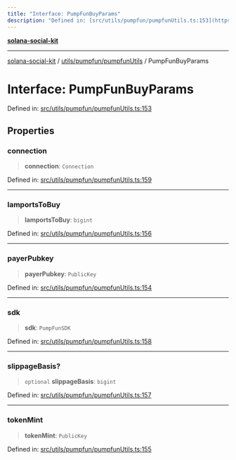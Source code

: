 ```yaml
---
title: "Interface: PumpFunBuyParams"
description: "Defined in: [src/utils/pumpfun/pumpfunUtils.ts:153](https://github.com/SendArcade/solana-app-kit/blob/bd4b3556b8f469c27ebb06f4df65b3a36b43ba3b/src/utils/pumpfun/pumpfunUtils.ts#L153)"
---
```


[**solana-social-kit**](../../../../README.mdx)

***

[solana-social-kit](../../../../README.mdx) / [utils/pumpfun/pumpfunUtils](../README.mdx) / PumpFunBuyParams

# Interface: PumpFunBuyParams

Defined in: [src/utils/pumpfun/pumpfunUtils.ts:153](https://github.com/SendArcade/solana-app-kit/blob/bd4b3556b8f469c27ebb06f4df65b3a36b43ba3b/src/utils/pumpfun/pumpfunUtils.ts#L153)

## Properties

### connection

> **connection**: `Connection`

Defined in: [src/utils/pumpfun/pumpfunUtils.ts:159](https://github.com/SendArcade/solana-app-kit/blob/bd4b3556b8f469c27ebb06f4df65b3a36b43ba3b/src/utils/pumpfun/pumpfunUtils.ts#L159)

***

### lamportsToBuy

> **lamportsToBuy**: `bigint`

Defined in: [src/utils/pumpfun/pumpfunUtils.ts:156](https://github.com/SendArcade/solana-app-kit/blob/bd4b3556b8f469c27ebb06f4df65b3a36b43ba3b/src/utils/pumpfun/pumpfunUtils.ts#L156)

***

### payerPubkey

> **payerPubkey**: `PublicKey`

Defined in: [src/utils/pumpfun/pumpfunUtils.ts:154](https://github.com/SendArcade/solana-app-kit/blob/bd4b3556b8f469c27ebb06f4df65b3a36b43ba3b/src/utils/pumpfun/pumpfunUtils.ts#L154)

***

### sdk

> **sdk**: `PumpFunSDK`

Defined in: [src/utils/pumpfun/pumpfunUtils.ts:158](https://github.com/SendArcade/solana-app-kit/blob/bd4b3556b8f469c27ebb06f4df65b3a36b43ba3b/src/utils/pumpfun/pumpfunUtils.ts#L158)

***

### slippageBasis?

> `optional` **slippageBasis**: `bigint`

Defined in: [src/utils/pumpfun/pumpfunUtils.ts:157](https://github.com/SendArcade/solana-app-kit/blob/bd4b3556b8f469c27ebb06f4df65b3a36b43ba3b/src/utils/pumpfun/pumpfunUtils.ts#L157)

***

### tokenMint

> **tokenMint**: `PublicKey`

Defined in: [src/utils/pumpfun/pumpfunUtils.ts:155](https://github.com/SendArcade/solana-app-kit/blob/bd4b3556b8f469c27ebb06f4df65b3a36b43ba3b/src/utils/pumpfun/pumpfunUtils.ts#L155)

